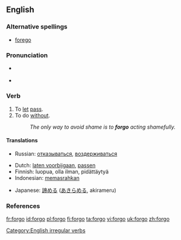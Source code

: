==English==

===Alternative spellings===
*[[forego]]

===Pronunciation===
* {{a|UK}} {{IPA|/fɔː'gəʊ/}}
* {{a|US}} {{IPA|/ˈfɔɻ.goʊ/|/fɔɻˈgoʊ/}}

===Verb===
{{en-verb|forgoes|forgoing|forwent|forgone}}

# To [[let]] [[pass]].
# To do [[without]].
#: ''The only way to avoid shame is to '''forgo''' acting shamefully.''

====Translations====
{{trans-top|to let pass}}
{{trans-mid}}
{{trans-bottom}}

{{trans-top|To do without}}
{{trans-mid}}
* Russian: [[отказываться]], [[воздерживаться]]
{{trans-bottom}}

{{checktrans-top}}
*Dutch: [[laten voorbijgaan]], [[passen]]
*Finnish: luopua, olla ilman, pidättäytyä
*Indonesian: [[pasrah|memasrahkan]]
{{trans-mid}}
*Japanese: [[諦める]] ([[あきらめる]], akirameru)
{{trans-bottom}}

===References===
{{R:Century 1911}}
{{R:Webster 1913}}

[[Category:English irregular verbs]]

[[fr:forgo]]
[[id:forgo]]
[[pl:forgo]]
[[fi:forgo]]
[[ta:forgo]]
[[vi:forgo]]
[[uk:forgo]]
[[zh:forgo]]